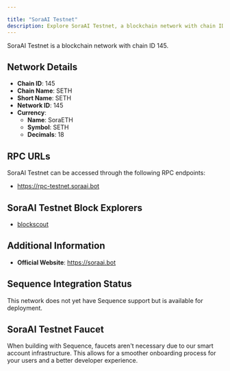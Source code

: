 ```yaml
---

title: "SoraAI Testnet"
description: Explore SoraAI Testnet, a blockchain network with chain ID 145. Learn about its native currency, SoraETH, and how to interact with the network.
---
```




SoraAI Testnet is a blockchain network with chain ID 145.

## Network Details

- **Chain ID**: 145
- **Chain Name**: SETH
- **Short Name**: SETH
- **Network ID**: 145
- **Currency**: 
  - **Name**: SoraETH
  - **Symbol**: SETH
  - **Decimals**: 18

## RPC URLs

SoraAI Testnet can be accessed through the following RPC endpoints:

- https://rpc-testnet.soraai.bot

## SoraAI Testnet Block Explorers

- [blockscout](https://explorer.soraai.bot)

## Additional Information

- **Official Website**: https://soraai.bot

## Sequence Integration Status

This network does not yet have Sequence support but is available for deployment.

## SoraAI Testnet Faucet

When building with Sequence, faucets aren't necessary due to our smart account infrastructure. This allows for a smoother onboarding process for your users and a better developer experience.
